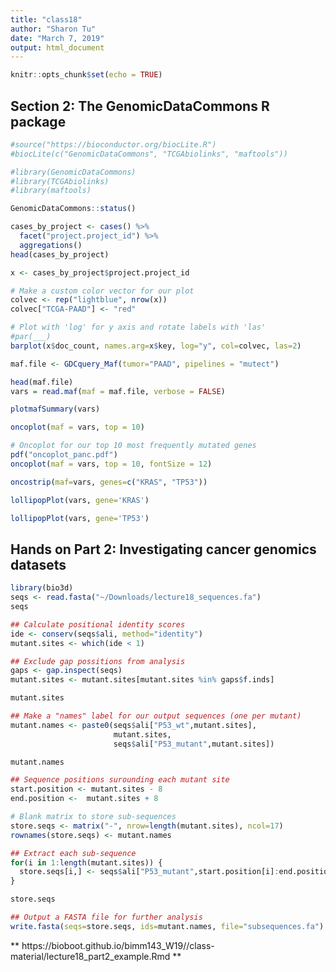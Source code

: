 ```yaml
---
title: "class18"
author: "Sharon Tu"
date: "March 7, 2019"
output: html_document
---
```


```r
knitr::opts_chunk$set(echo = TRUE)
```

## Section 2: The GenomicDataCommons R package

```r
#source("https://bioconductor.org/biocLite.R")
#biocLite(c("GenomicDataCommons", "TCGAbiolinks", "maftools"))
```

```r
#library(GenomicDataCommons)
#library(TCGAbiolinks)
#library(maftools)
```

```r
GenomicDataCommons::status()
```

```r
cases_by_project <- cases() %>%
  facet("project.project_id") %>%
  aggregations()
head(cases_by_project)
```

```r
x <- cases_by_project$project.project_id

# Make a custom color vector for our plot
colvec <- rep("lightblue", nrow(x))
colvec["TCGA-PAAD"] <- "red"

# Plot with 'log' for y axis and rotate labels with 'las'
#par(___)  
barplot(x$doc_count, names.arg=x$key, log="y", col=colvec, las=2)
```

```r
maf.file <- GDCquery_Maf(tumor="PAAD", pipelines = "mutect")
```

```r
head(maf.file)
vars = read.maf(maf = maf.file, verbose = FALSE)
```

```r
plotmafSummary(vars)
```

```r
oncoplot(maf = vars, top = 10)
```

```r
# Oncoplot for our top 10 most frequently mutated genes
pdf("oncoplot_panc.pdf")
oncoplot(maf = vars, top = 10, fontSize = 12)
```

```r
oncostrip(maf=vars, genes=c("KRAS", "TP53"))
```

```r
lollipopPlot(vars, gene='KRAS')
```

```r
lollipopPlot(vars, gene='TP53')
```

## Hands on Part 2: Investigating cancer genomics datasets

```r
library(bio3d)
seqs <- read.fasta("~/Downloads/lecture18_sequences.fa")
seqs
```

```r
## Calculate positional identity scores
ide <- conserv(seqs$ali, method="identity")
mutant.sites <- which(ide < 1) 

## Exclude gap possitions from analysis
gaps <- gap.inspect(seqs)
mutant.sites <- mutant.sites[mutant.sites %in% gaps$f.inds]

mutant.sites
```

```r
## Make a "names" label for our output sequences (one per mutant)
mutant.names <- paste0(seqs$ali["P53_wt",mutant.sites],
                       mutant.sites,
                       seqs$ali["P53_mutant",mutant.sites])

mutant.names
```

```r
## Sequence positions surounding each mutant site
start.position <- mutant.sites - 8
end.position <-  mutant.sites + 8

# Blank matrix to store sub-sequences
store.seqs <- matrix("-", nrow=length(mutant.sites), ncol=17)
rownames(store.seqs) <- mutant.names

## Extract each sub-sequence
for(i in 1:length(mutant.sites)) {
  store.seqs[i,] <- seqs$ali["P53_mutant",start.position[i]:end.position[i]]
}

store.seqs
```

```r
## Output a FASTA file for further analysis
write.fasta(seqs=store.seqs, ids=mutant.names, file="subsequences.fa")
```

** https://bioboot.github.io/bimm143_W19//class-material/lecture18_part2_example.Rmd ** 